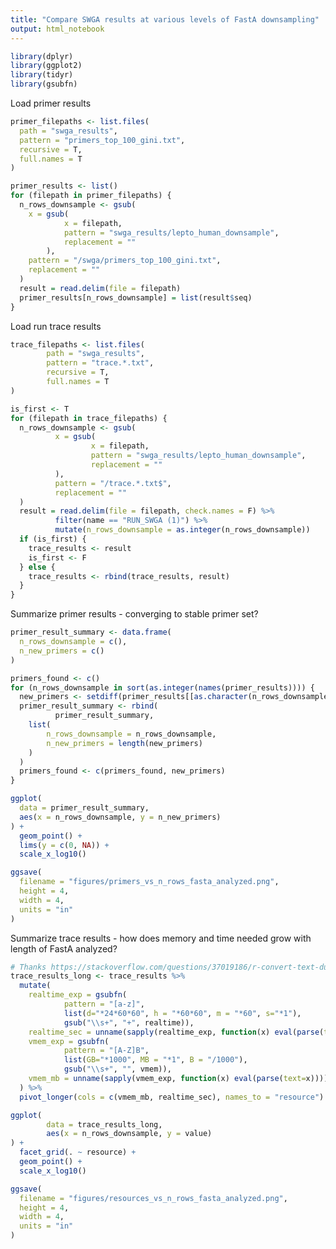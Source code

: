 ```yaml
---
title: "Compare SWGA results at various levels of FastA downsampling"
output: html_notebook
---
```


```r
library(dplyr)
library(ggplot2)
library(tidyr)
library(gsubfn)
```
Load primer results
```r
primer_filepaths <- list.files(
  path = "swga_results",
  pattern = "primers_top_100_gini.txt",
  recursive = T,
  full.names = T
)

primer_results <- list()
for (filepath in primer_filepaths) {
  n_rows_downsample <- gsub(
    x = gsub(
            x = filepath,
            pattern = "swga_results/lepto_human_downsample",
            replacement = ""
        ),
    pattern = "/swga/primers_top_100_gini.txt",
    replacement = ""
  )
  result = read.delim(file = filepath)
  primer_results[n_rows_downsample] = list(result$seq)
}
```
Load run trace results
```r
trace_filepaths <- list.files(
        path = "swga_results",
        pattern = "trace.*.txt",
        recursive = T,
        full.names = T
)

is_first <- T
for (filepath in trace_filepaths) {
  n_rows_downsample <- gsub(
          x = gsub(
                  x = filepath,
                  pattern = "swga_results/lepto_human_downsample",
                  replacement = ""
          ),
          pattern = "/trace.*.txt$",
          replacement = ""
  )
  result = read.delim(file = filepath, check.names = F) %>%
          filter(name == "RUN_SWGA (1)") %>%
          mutate(n_rows_downsample = as.integer(n_rows_downsample))
  if (is_first) {
    trace_results <- result
    is_first <- F
  } else {
    trace_results <- rbind(trace_results, result)
  }
}
```
Summarize primer results - converging to stable primer set?
```r
primer_result_summary <- data.frame(
  n_rows_downsample = c(),
  n_new_primers = c()
)

primers_found <- c()
for (n_rows_downsample in sort(as.integer(names(primer_results)))) {
  new_primers <- setdiff(primer_results[[as.character(n_rows_downsample)]], primers_found)
  primer_result_summary <- rbind(
          primer_result_summary,
    list(
        n_rows_downsample = n_rows_downsample,
        n_new_primers = length(new_primers)
    )
  )
  primers_found <- c(primers_found, new_primers)
}

ggplot(
  data = primer_result_summary,
  aes(x = n_rows_downsample, y = n_new_primers)
) +
  geom_point() +
  lims(y = c(0, NA)) +
  scale_x_log10()

ggsave(
  filename = "figures/primers_vs_n_rows_fasta_analyzed.png",
  height = 4,
  width = 4,
  units = "in"
)
```
Summarize trace results - how does memory and time needed grow with length of FastA analyzed?
```r
# Thanks https://stackoverflow.com/questions/37019186/r-convert-text-duration-d-h-m-s-into-seconds
trace_results_long <- trace_results %>%
  mutate(
    realtime_exp = gsubfn(
            pattern = "[a-z]",
            list(d="*24*60*60", h = "*60*60", m = "*60", s="*1"),
            gsub("\\s+", "+", realtime)),
    realtime_sec = unname(sapply(realtime_exp, function(x) eval(parse(text=x)))),
    vmem_exp = gsubfn(
            pattern = "[A-Z]B",
            list(GB="*1000", MB = "*1", B = "/1000"),
            gsub("\\s+", "", vmem)),
    vmem_mb = unname(sapply(vmem_exp, function(x) eval(parse(text=x))))
  ) %>%
  pivot_longer(cols = c(vmem_mb, realtime_sec), names_to = "resource")

ggplot(
        data = trace_results_long,
        aes(x = n_rows_downsample, y = value)
) +
  facet_grid(. ~ resource) +
  geom_point() +
  scale_x_log10()

ggsave(
  filename = "figures/resources_vs_n_rows_fasta_analyzed.png",
  height = 4,
  width = 4,
  units = "in"
)
```


